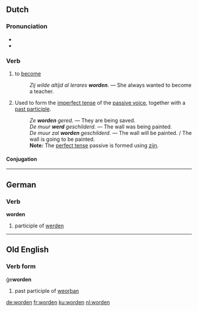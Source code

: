 ==Dutch==

===Pronunciation===
*{{audio|Nl-worden.ogg|audio}}
*{{IPA|/ˈwɔr.də(n)/}}

===Verb===
{{nl-verb-strong|i}}

# {{transitive}} to [[become]]
#: ''Zij wilde altijd al lerares '''worden'''.'' &mdash; She always wanted to become a teacher.
# {{context|lang=nl|transitive|auxiliary}} Used to form the [[imperfect tense]] of the [[passive voice]], together with a [[past participle]].
#: ''Ze '''worden''' gered.'' &mdash; They are being saved.
#: ''De muur '''werd''' geschilderd.'' &mdash; The wall was being painted.
#: ''De muur zal '''worden''' geschilderd.'' &mdash; The wall will be painted. / The wall is going to be painted.
#: '''Note:''' The [[perfect tense]] passive is formed using [[zijn]].

====Conjugation====
{{nl-verb-conj|word|wordt|werd|werden|zijn|geworden}}

----

==German==

===Verb===
'''worden'''

# participle of [[werden]]

----

==Old English==

===Verb form===
ġe'''worden'''

# past participle of [[weorþan]]

[[de:worden]]
[[fr:worden]]
[[ku:worden]]
[[nl:worden]]